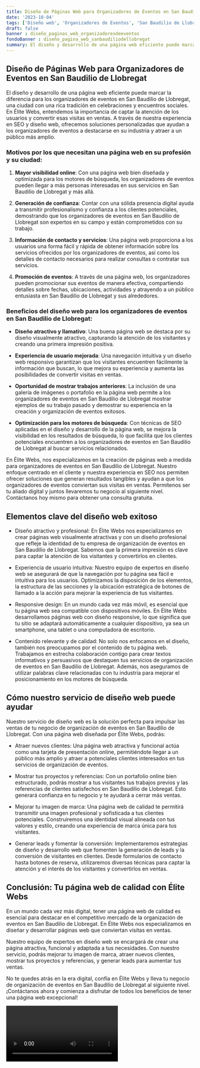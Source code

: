 ```yaml
---
title: Diseño de Páginas Web para Organizadores de Eventos en San Baudilio de Llobregat
date: '2023-10-04'
tags: ['Diseño web', 'Organizadores de Eventos', 'San Baudilio de Llobregat']
draft: false
banner : diseño_paginas_web_organizadoresdeeventos
fondoBanner : diseño_pagina_web_sanbaudiliodellobregat
summary: El diseño y desarrollo de una página web eficiente puede marcar la diferencia para los organizadores de eventos en San Baudilio de Llobregat, una ciudad con una rica tradición en celebraciones y encuentros sociales. En Élite Webs, entendemos la importancia de captar la atención de los usuarios y convertir esas visitas en ventas. A través de nuestra experiencia en SEO y diseño web, ofrecemos soluciones personalizadas que ayudan a los organizadores de eventos a destacarse en su industria y atraer a un público más amplio.
---
```


## Diseño de Páginas Web para Organizadores de Eventos en San Baudilio de Llobregat

El diseño y desarrollo de una página web eficiente puede marcar la diferencia para los organizadores de eventos en San Baudilio de Llobregat, una ciudad con una rica tradición en celebraciones y encuentros sociales. En Élite Webs, entendemos la importancia de captar la atención de los usuarios y convertir esas visitas en ventas. A través de nuestra experiencia en SEO y diseño web, ofrecemos soluciones personalizadas que ayudan a los organizadores de eventos a destacarse en su industria y atraer a un público más amplio.

### Motivos por los que necesitan una página web en su profesión y su ciudad:

1. **Mayor visibilidad online**: Con una página web bien diseñada y optimizada para los motores de búsqueda, los organizadores de eventos pueden llegar a más personas interesadas en sus servicios en San Baudilio de Llobregat y más allá.

2. **Generación de confianza**: Contar con una sólida presencia digital ayuda a transmitir profesionalismo y confianza a los clientes potenciales, demostrando que los organizadores de eventos en San Baudilio de Llobregat son expertos en su campo y están comprometidos con su trabajo.

3. **Información de contacto y servicios**: Una página web proporciona a los usuarios una forma fácil y rápida de obtener información sobre los servicios ofrecidos por los organizadores de eventos, así como los detalles de contacto necesarios para realizar consultas o contratar sus servicios.

4. **Promoción de eventos**: A través de una página web, los organizadores pueden promocionar sus eventos de manera efectiva, compartiendo detalles sobre fechas, ubicaciones, actividades y atrayendo a un público entusiasta en San Baudilio de Llobregat y sus alrededores.

### Beneficios del diseño web para los organizadores de eventos en San Baudilio de Llobregat:

- **Diseño atractivo y llamativo**: Una buena página web se destaca por su diseño visualmente atractivo, capturando la atención de los visitantes y creando una primera impresión positiva.

- **Experiencia de usuario mejorada**: Una navegación intuitiva y un diseño web responsivo garantizan que los visitantes encuentren fácilmente la información que buscan, lo que mejora su experiencia y aumenta las posibilidades de convertir visitas en ventas.

- **Oportunidad de mostrar trabajos anteriores**: La inclusión de una galería de imágenes o portafolio en la página web permite a los organizadores de eventos en San Baudilio de Llobregat mostrar ejemplos de su trabajo pasado y demostrar su experiencia en la creación y organización de eventos exitosos.

- **Optimización para los motores de búsqueda**: Con técnicas de SEO aplicadas en el diseño y desarrollo de la página web, se mejora la visibilidad en los resultados de búsqueda, lo que facilita que los clientes potenciales encuentren a los organizadores de eventos en San Baudilio de Llobregat al buscar servicios relacionados.

En Élite Webs, nos especializamos en la creación de páginas web a medida para organizadores de eventos en San Baudilio de Llobregat. Nuestro enfoque centrado en el cliente y nuestra experiencia en SEO nos permiten ofrecer soluciones que generan resultados tangibles y ayudan a que los organizadores de eventos conviertan sus visitas en ventas. Permítenos ser tu aliado digital y juntos llevaremos tu negocio al siguiente nivel. Contáctanos hoy mismo para obtener una consulta gratuita.

<GifSeo />

<Cta />

## Elementos clave del diseño web exitoso

- Diseño atractivo y profesional: En Élite Webs nos especializamos en crear páginas web visualmente atractivas y con un diseño profesional que refleje la identidad de tu empresa de organización de eventos en San Baudilio de Llobregat. Sabemos que la primera impresión es clave para captar la atención de los visitantes y convertirlos en clientes.

- Experiencia de usuario intuitiva: Nuestro equipo de expertos en diseño web se asegurará de que la navegación por tu página sea fácil e intuitiva para los usuarios. Optimizamos la disposición de los elementos, la estructura de las secciones y la ubicación estratégica de botones de llamado a la acción para mejorar la experiencia de tus visitantes.

- Responsive design: En un mundo cada vez más móvil, es esencial que tu página web sea compatible con dispositivos móviles. En Élite Webs desarrollamos páginas web con diseño responsive, lo que significa que tu sitio se adaptará automáticamente a cualquier dispositivo, ya sea un smartphone, una tablet o una computadora de escritorio.

- Contenido relevante y de calidad: No solo nos enfocamos en el diseño, también nos preocupamos por el contenido de tu página web. Trabajamos en estrecha colaboración contigo para crear textos informativos y persuasivos que destaquen tus servicios de organización de eventos en San Baudilio de Llobregat. Además, nos aseguramos de utilizar palabras clave relacionadas con tu industria para mejorar el posicionamiento en los motores de búsqueda.

## Cómo nuestro servicio de diseño web puede ayudar

Nuestro servicio de diseño web es la solución perfecta para impulsar las ventas de tu negocio de organización de eventos en San Baudilio de Llobregat. Con una página web diseñada por Élite Webs, podrás:

- Atraer nuevos clientes: Una página web atractiva y funcional actúa como una tarjeta de presentación online, permitiéndote llegar a un público más amplio y atraer a potenciales clientes interesados en tus servicios de organización de eventos.

- Mostrar tus proyectos y referencias: Con un portafolio online bien estructurado, podrás mostrar a tus visitantes tus trabajos previos y las referencias de clientes satisfechos en San Baudilio de Llobregat. Esto generará confianza en tu negocio y te ayudará a cerrar más ventas.

- Mejorar tu imagen de marca: Una página web de calidad te permitirá transmitir una imagen profesional y sofisticada a tus clientes potenciales. Construiremos una identidad visual alineada con tus valores y estilo, creando una experiencia de marca única para tus visitantes.

- Generar leads y fomentar la conversión: Implementaremos estrategias de diseño y desarrollo web que fomenten la generación de leads y la conversión de visitantes en clientes. Desde formularios de contacto hasta botones de reserva, utilizaremos diversas técnicas para captar la atención y el interés de los visitantes y convertirlos en ventas.

## Conclusión: Tu página web de calidad con Élite Webs

En un mundo cada vez más digital, tener una página web de calidad es esencial para destacar en el competitivo mercado de la organización de eventos en San Baudilio de Llobregat. En Élite Webs nos especializamos en diseñar y desarrollar páginas web que conviertan visitas en ventas.

Nuestro equipo de expertos en diseño web se encargará de crear una página atractiva, funcional y adaptada a tus necesidades. Con nuestro servicio, podrás mejorar tu imagen de marca, atraer nuevos clientes, mostrar tus proyectos y referencias, y generar leads para aumentar tus ventas.

No te quedes atrás en la era digital, confía en Élite Webs y lleva tu negocio de organización de eventos en San Baudilio de Llobregat al siguiente nivel. ¡Contáctanos ahora y comienza a disfrutar de todos los beneficios de tener una página web excepcional!

<Video />

<CtaBot job='Organizadores de Eventos' city='San Baudilio de Llobregat'/>

<Gmaps query='San Baudilio de Llobregat+españa+maps' />